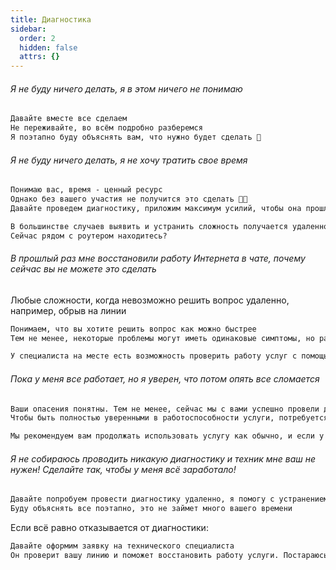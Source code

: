 ```yaml
---
title: Диагностика
sidebar:
  order: 2
  hidden: false
  attrs: {}
---
```

###### Я не буду ничего делать, я в этом ничего не понимаю

```txt
Давайте вместе все сделаем
Не переживайте, во всём подробно разберемся
Я поэтапно буду объяснять вам, что нужно будет сделать 🔧
```

###### Я не буду ничего делать, я не хочу тратить свое время

```txt
Понимаю вас, время - ценный ресурс
Однако без вашего участия не получится это сделать 🦸🏻
Давайте проведем диагностику, приложим максимум усилий, чтобы она прошла быстрее

В большинстве случаев выявить и устранить сложность получается удаленно, и вам не потребуется ожидать техника
Сейчас рядом с роутером находитесь?
```

###### В прошлый раз мне восстановили работу Интернета в чате, почему сейчас вы не можете это сделать

Любые сложности, когда невозможно решить вопрос удаленно, например, обрыв на линии

```txt
Понимаем, что вы хотите решить вопрос как можно быстрее
Тем не менее, некоторые проблемы могут иметь одинаковые симптомы, но разные причины 😟

У специалиста на месте есть возможность проверить работу услуг с помощью тестового устройства, чтобы исключить или подтвердить сложности со стороны линии
```

###### Пока у меня все работает, но я уверен, что потом опять все сломается

```txt
Ваши опасения понятны. Тем не менее, сейчас мы с вами успешно провели диагностику и устранили сложность, с которой вы столкнулись
Чтобы быть полностью уверенными в работоспособности услуги, потребуется некоторое время понаблюдать за ее функционированием

Мы рекомендуем вам продолжать использовать услугу как обычно, и если у вас возникнут какие-либо неполадки или вопросы, не стесняйтесь обратиться в наш чат в удобное для вас время 😊
```

###### Я не собираюсь проводить никакую диагностику и техник мне ваш не нужен! Сделайте так, чтобы у меня всё заработало!

```txt
Давайте попробуем провести диагностику удаленно, я помогу с устранением неполадок 🔧
Буду объяснять все поэтапно, это не займет много вашего времени
```

Если всё равно отказывается от диагностики:

```txt
Давайте оформим заявку на технического специалиста
Он проверит вашу линию и поможет восстановить работу услуги. Постараюсь подобрать для вас ближайшее время визита техника 👨🏻‍🔧
```
